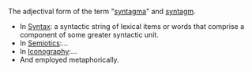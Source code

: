 The adjectival form of the term
"[[syntagma]]" and [[syntagm]].
*In [[Syntax]]: a syntactic string of lexical items or words that comprise a component of some greater syntactic unit.
*In [[Semiotics]]:...
*In [[Iconography]]:...
*And employed metaphorically.